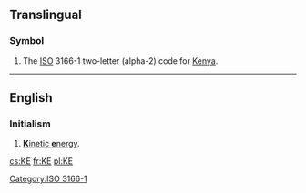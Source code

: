 {{also|Appendix:Variations of "ke"}}
==Translingual==
{{wikipedia}}
===Symbol===
{{head|mul|symbol}}
# The [[ISO]] 3166-1 two-letter (alpha-2) code for [[Kenya]].

[[Category:ISO 3166-1]]
----

==English==

===Initialism===
{{head|en|initialism}}
# [[kinetic energy|'''K'''inetic '''e'''nergy]].

[[cs:KE]]
[[fr:KE]]
[[pl:KE]]
